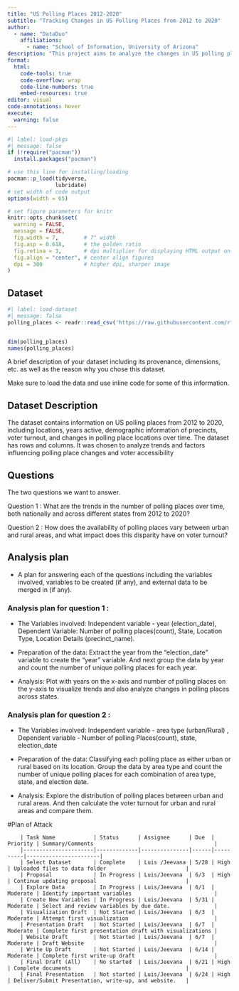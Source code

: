 ```yaml
---
title: "US Polling Places 2012-2020"
subtitle: "Tracking Changes in US Polling Places from 2012 to 2020"
author: 
  - name: "DataDuo"
    affiliations:
      - name: "School of Information, University of Arizona"
description: "This project aims to analyze the changes in US polling places over the period from 2012 to 2020, examining trends and shifts in polling location availability at the county level."
format:
  html:
    code-tools: true
    code-overflow: wrap
    code-line-numbers: true
    embed-resources: true
editor: visual
code-annotations: hover
execute:
  warning: false
---
```


```r
#| label: load-pkgs
#| message: false
if (!require("pacman")) 
  install.packages("pacman")

# use this line for installing/loading
pacman::p_load(tidyverse,
               lubridate)
# set width of code output
options(width = 65)

# set figure parameters for knitr
knitr::opts_chunk$set(
  warning = FALSE, 
  message = FALSE,
  fig.width = 7,        # 7" width
  fig.asp = 0.618,      # the golden ratio
  fig.retina = 3,       # dpi multiplier for displaying HTML output on retina
  fig.align = "center", # center align figures
  dpi = 300             # higher dpi, sharper image
)
```

## Dataset

```r
#| label: load-dataset
#| message: false
polling_places <- readr::read_csv('https://raw.githubusercontent.com/rfordatascience/tidytuesday/master/data/2024/2024-01-16/polling_places.csv')


dim(polling_places)
names(polling_places)
```

A brief description of your dataset including its provenance, dimensions, etc. as well as the reason why you chose this dataset.

Make sure to load the data and use inline code for some of this information.

## Dataset Description

The dataset contains information on US polling places from 2012 to 2020, including locations, years active, demographic information of precincts, voter turnout, and changes in polling place locations over time. The dataset has rows and columns. It was chosen to analyze trends and factors influencing polling place changes and voter accessibility

## Questions

The two questions we want to answer.

Question 1 : What are the trends in the number of polling places over time, both nationally and across different states from 2012 to 2020?

Question 2 : How does the availability of polling places vary between urban and rural areas, and what impact does this disparity have on voter turnout?

## Analysis plan

-   A plan for answering each of the questions including the variables involved, variables to be created (if any), and external data to be merged in (if any).

### Analysis plan for question 1 :

-   The Variables involved: Independent variable - year (election_date), Dependent Variable: Number of polling places(count), State, Location Type, Location Details (precinct_name).

-   Preparation of the data: Extract the year from the "election_date" variable to create the "year" variable. And next group the data by year and count the number of unique polling places for each year.

-   Analysis: Plot with years on the x-axis and number of polling places on the y-axis to visualize trends and also analyze changes in polling places across states.

### Analysis plan for question 2 :

-   The Variables involved: Independent variable - area type (urban/Rural) , Dependent variable - Number of polling Places(count), state, election_date

-   Preparation of the data: Classifying each polling place as either urban or rural based on its location. Group the data by area type and count the number of unique polling places for each combination of area type, state, and election date.

-   Analysis: Explore the distribution of polling places between urban and rural areas. And then calculate the voter turnout for urban and rural areas and compare them.

#Plan of Attack

```         
    | Task Name            | Status      | Assignee      | Due  | Priority | Summary/Comments                                      |
    |----------------------|-------------|---------------|------|----------|-----------------------|
    | Select Dataset       | Complete    | Luis /Jeevana | 5/28 | High     | Uploaded files to data folder                         |
    | Proposal             | In Progress | Luis/Jeevana  | 6/3  | High     | Continue updating proposal                            |
    | Explore Data         | In Progress | Luis/Jeevana  | 6/1  | Moderate | Identify important variables                          |
    | Create New Variables | In Progress | Luis/Jeevana  | 5/31 | Moderate | Select and review variables by due date.              |
    | Visualization Draft  | Not Started | Luis/Jeevana  | 6/3  | Moderate | Attempt first visualization                           |
    | Presentation Draft   | Not Started | Luis/Jeevana  | 6/7  | Moderate | Complete first presentation draft with visualizations |
    | Website Draft        | Not Started | Luis/Jeevana  | 6/7  | Moderate | Draft Website                                         |
    | Write Up Draft       | Not Started | Luis/Jeevana  | 6/14 | Moderate | Complete first write-up draft                         |
    | Final Draft (All)    | No started  | Luis/Jeevana  | 6/21 | High     | Complete documents                                    |
    | Final Presentation   | Not started | Luis/Jeevana  | 6/24 | High     | Deliver/Submit Presentation, write-up, and website.   |
```
